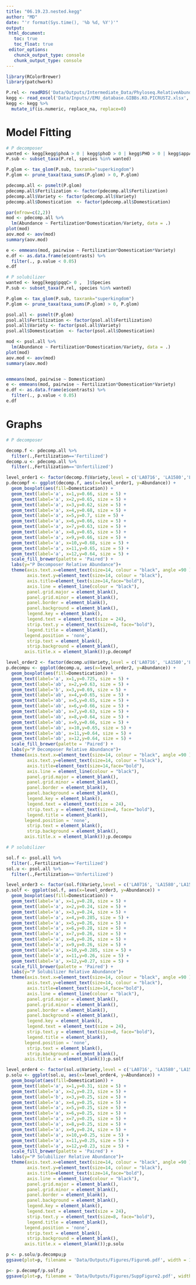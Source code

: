 ```yaml
---
title: "06.19.23.nested.kegg"
author: "MD"
date: "'r format(Sys.time(), '%b %d, %Y')'"
output: 
 html_document:
   toc: true
   toc_float: true
 editor_options:
   chunck_output_type: console
   chunk_output_type: console
---
```



```r
library(RColorBrewer)
library(patchwork)
```


```r
P.rel <- readRDS('Data/Outputs/Intermediate_Data/Phyloseq.RelativeAbundance.RDS')
kegg <- read_excel('Data/Inputs//EMU_database.GIBBs.KO.PICRUST2.xlsx', sheet='EMU_database.GIBBs.PICRUSt2', range='B9:BE17565')
kegg <- kegg %>%
  mutate_if(is.numeric, replace_na, replace=0)
```


# Model Fitting


```r
# P decomposer
wanted <- kegg[kegg$phoA > 0 | kegg$phoD > 0 | kegg$PHO > 0 | kegg$appA > 0 | kegg$phoN > 0 ,  ]$Species
P.sub <- subset_taxa(P.rel, species %in% wanted)

P.glom <- tax_glom(P.sub, taxrank="superkingdom")
P.glom <- prune_taxa(taxa_sums(P.glom) > 0, P.glom)

pdecomp.all <- psmelt(P.glom) 
pdecomp.all$Fertilization <- factor(pdecomp.all$Fertilization)
pdecomp.all$Variety <- factor(pdecomp.all$Variety)
pdecomp.all$Domestication  <- factor(pdecomp.all$Domestication)

par(mfrow=c(2,2))
mod <- pdecomp.all %>% 
  lm(Abundance ~ Fertilization*Domestication/Variety, data = .)
plot(mod)
aov.mod <- aov(mod)
summary(aov.mod)

e <- emmeans(mod, pairwise ~ Fertilization*Domestication*Variety) 
e.df <- as.data.frame(e$contrasts) %>% 
  filter(., p.value < 0.05)
e.df
```


```r
# P solubilizer
wanted <- kegg[kegg$pqqC> 0 ,  ]$Species
P.sub <- subset_taxa(P.rel, species %in% wanted)

P.glom <- tax_glom(P.sub, taxrank="superkingdom")
P.glom <- prune_taxa(taxa_sums(P.glom) > 0, P.glom)

psol.all <- psmelt(P.glom)
psol.all$Fertilization <- factor(psol.all$Fertilization)
psol.all$Variety <- factor(psol.all$Variety)
psol.all$Domestication  <- factor(psol.all$Domestication)

mod <- psol.all %>%
  lm(Abundance ~ Fertilization*Domestication/Variety, data = .)
plot(mod)
aov.mod <- aov(mod)
summary(aov.mod) 


emmeans(mod, pairwise ~ Domestication) 
e <- emmeans(mod, pairwise ~ Fertilization*Domestication*Variety) 
e.df <- as.data.frame(e$contrasts) %>%
  filter(., p.value < 0.05)
e.df
```

# Graphs

```r
# P decomposer

decomp.f <- pdecomp.all %>% 
  filter(.,Fertilization=='Fertilized')
decomp.u <- pdecomp.all %>% 
  filter(.,Fertilization=='Unfertilized')

level_order1 <- factor(decomp.f$Variety,level = c('LA0716', 'LA1580','LA1519', 'LA1698','Matchless','B Pink','Marglobe','Rutgers','Bobcat','Quali T','Line 1','Line 2'))
p.decompf <- ggplot(decomp.f, aes(x=level_order1, y=Abundance)) +
  geom_boxplot(aes(fill=Domestication)) +
  geom_text(label='a', x=1,y=0.66, size = 5) +
  geom_text(label='a', x=2,y=0.65, size = 5) +
  geom_text(label='a', x=3,y=0.62, size = 5) +
  geom_text(label='a', x=4,y=0.68, size = 5) +
  geom_text(label='a', x=5,y=0.7, size = 5) +
  geom_text(label='a', x=6,y=0.66, size = 5) +
  geom_text(label='a', x=7,y=0.63, size = 5) +
  geom_text(label='a', x=8,y=0.65, size = 5) +
  geom_text(label='a', x=9,y=0.66, size = 5) +
  geom_text(label='a', x=10,y=0.68, size = 5) +
  geom_text(label='a', x=11,y=0.65, size = 5) +
  geom_text(label='a', x=12,y=0.64, size = 5) +
  scale_fill_brewer(palette = 'Paired') +  
  labs(y="P Decomposer Relative Abundance")+
  theme(axis.text.x=element_text(size=14, colour = "black", angle =90 ), 
        axis.text.y=element_text(size=14, colour = "black"),
        axis.title=element_text(size=14,face="bold"),
        axis.line = element_line(colour = "black"),
        panel.grid.major = element_blank(),
        panel.grid.minor = element_blank(),
        panel.border = element_blank(),
        panel.background = element_blank(),
        legend.key = element_blank(),
        legend.text = element_text(size = 24),
        strip.text.y = element_text(size=8, face="bold"), 
        legend.title = element_blank(),
       legend.position = 'none',
        strip.text = element_blank(),
        strip.background = element_blank(),
       axis.title.x = element_blank());p.decompf

level_order2 <- factor(decomp.u$Variety,level = c('LA0716', 'LA1580','LA1519', 'LA1698','Matchless','B Pink','Marglobe','Rutgers','Bobcat','Quali T','Line 1','Line 2'))
p.decompu <- ggplot(decomp.u, aes(x=level_order2, y=Abundance)) +
  geom_boxplot(aes(fill=Domestication)) +
  geom_text(label='a', x=1,y=0.725, size = 5) +
  geom_text(label='ab', x=2,y=0.63, size = 5) +
  geom_text(label='b', x=3,y=0.69, size = 5) +
  geom_text(label='ab', x=4,y=0.65, size = 5) +
  geom_text(label='ab', x=5,y=0.65, size = 5) +
  geom_text(label='ab', x=6,y=0.66, size = 5) +
  geom_text(label='ab', x=7,y=0.63, size = 5) +
  geom_text(label='ab', x=8,y=0.64, size = 5) +
  geom_text(label='ab', x=9,y=0.66, size = 5) +
  geom_text(label='ab', x=10,y=0.65, size = 5) +
  geom_text(label='ab', x=11,y=0.64, size = 5) +
  geom_text(label='ab', x=12,y=0.64, size = 5) +
  scale_fill_brewer(palette = 'Paired') +  
  labs(y="P Decomposer Relative Abundance")+
  theme(axis.text.x=element_text(size=14, colour = "black", angle =90 ), 
        axis.text.y=element_text(size=14, colour = "black"),
        axis.title=element_text(size=14,face="bold"),
        axis.line = element_line(colour = "black"),
        panel.grid.major = element_blank(),
        panel.grid.minor = element_blank(),
        panel.border = element_blank(),
        panel.background = element_blank(),
        legend.key = element_blank(),
        legend.text = element_text(size = 24),
        strip.text.y = element_text(size=8, face="bold"), 
        legend.title = element_blank(),
       legend.position = 'none',
        strip.text = element_blank(),
        strip.background = element_blank(),
       axis.title.x = element_blank());p.decompu

```

```r
# P solubilizer

sol.f <- psol.all %>% 
  filter(.,Fertilization=='Fertilized')
sol.u <- psol.all %>% 
  filter(.,Fertilization=='Unfertilized')

level_order3 <- factor(sol.f$Variety,level = c('LA0716', 'LA1580','LA1519', 'LA1698','Matchless','B Pink','Marglobe','Rutgers','Bobcat','Quali T','Line 1','Line 2'))
p.solf <- ggplot(sol.f, aes(x=level_order3, y=Abundance)) +
  geom_boxplot(aes(fill=Domestication)) +
  geom_text(label='a', x=1,y=0.28, size = 5) +
  geom_text(label='a', x=2,y=0.24, size = 5) +
  geom_text(label='a', x=3,y=0.24, size = 5) +
  geom_text(label='a', x=4,y=0.285, size = 5) +
  geom_text(label='a', x=5,y=0.26, size = 5) +
  geom_text(label='a', x=6,y=0.28, size = 5) +
  geom_text(label='a', x=7,y=0.26, size = 5) +
  geom_text(label='a', x=8,y=0.26, size = 5) +
  geom_text(label='a', x=9,y=0.26, size = 5) +
  geom_text(label='a', x=10,y=0.285, size = 5) +
  geom_text(label='a', x=11,y=0.26, size = 5) +
  geom_text(label='a', x=12,y=0.27, size = 5) +
  scale_fill_brewer(palette = 'Paired') +  
  labs(y="P Solubilizer Relative Abundance")+
  theme(axis.text.x=element_text(size=14, colour = "black", angle =90 ), 
        axis.text.y=element_text(size=14, colour = "black"),
        axis.title=element_text(size=14,face="bold"),
        axis.line = element_line(colour = "black"),
        panel.grid.major = element_blank(),
        panel.grid.minor = element_blank(),
        panel.border = element_blank(),
        panel.background = element_blank(),
        legend.key = element_blank(),
        legend.text = element_text(size = 24),
        strip.text.y = element_text(size=8, face="bold"), 
        legend.title = element_blank(),
       legend.position = 'none',
        strip.text = element_blank(),
        strip.background = element_blank(),
       axis.title.x = element_blank());p.solf

level_order4 <- factor(sol.u$Variety,level = c('LA0716', 'LA1580','LA1519', 'LA1698','Matchless','B Pink','Marglobe','Rutgers','Bobcat','Quali T','Line 1','Line 2'))
p.solu <- ggplot(sol.u, aes(x=level_order4, y=Abundance)) +
  geom_boxplot(aes(fill=Domestication)) +
  geom_text(label='a', x=1,y=0.31, size = 5) +
  geom_text(label='a', x=2,y=0.23, size = 5) +
  geom_text(label='b', x=3,y=0.25, size = 5) +
  geom_text(label='a', x=4,y=0.25, size = 5) +
  geom_text(label='a', x=5,y=0.25, size = 5) +
  geom_text(label='a', x=6,y=0.25, size = 5) +
  geom_text(label='a', x=7,y=0.25, size = 5) +
  geom_text(label='a', x=8,y=0.25, size = 5) +
  geom_text(label='a', x=9,y=0.24, size = 5) +
  geom_text(label='a', x=10,y=0.25, size = 5) +
  geom_text(label='a', x=11,y=0.25, size = 5) +
  geom_text(label='a', x=12,y=0.23, size = 5) +
  scale_fill_brewer(palette = 'Paired') +  
  labs(y="P Solubilizer Relative Abundance")+
  theme(axis.text.x=element_text(size=14, colour = "black", angle =90 ), 
        axis.text.y=element_text(size=14, colour = "black"),
        axis.title=element_text(size=14,face="bold"),
        axis.line = element_line(colour = "black"),
        panel.grid.major = element_blank(),
        panel.grid.minor = element_blank(),
        panel.border = element_blank(),
        panel.background = element_blank(),
        legend.key = element_blank(),
        legend.text = element_text(size = 24),
        strip.text.y = element_text(size=8, face="bold"), 
        legend.title = element_blank(),
       legend.position = 'none',
        strip.text = element_blank(),
        strip.background = element_blank(),
       axis.title.x = element_blank());p.solu

```

```r
p <- p.solu/p.decompu;p
ggsave(plot=p, filename = 'Data/Outputs/Figures/Figure6.pdf', width = 14, height = 10)

p<- p.decompf/p.solf;p
ggsave(plot=p, filename = 'Data/Outputs/Figures/SuppFigure2.pdf', width = 14, height = 10)

```


